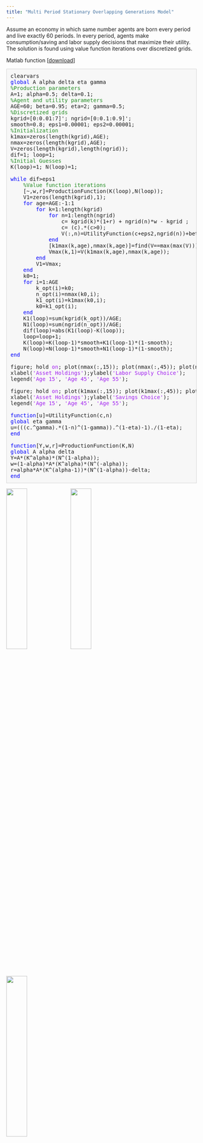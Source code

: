 ```yaml
---
title: "Multi Period Stationary Overlapping Generations Model"
---
```



Assume an economy in which same number agents are born every period and live exactly 60 periods. In every period, agents make consumption/saving and labor supply decisions that maximize their utility. The solution is found using value function iterations over discretized grids.

Matlab function [[download](olg/olg_kn_60.m)]

<pre class="codeinput">clearvars
<span class="keyword">global</span> A alpha delta eta gamma
<span class="comment">%Production parameters</span>
A=1; alpha=0.5; delta=0.1;
<span class="comment">%Agent and utility parameters</span>
AGE=60; beta=0.95; eta=2; gamma=0.5;
<span class="comment">%Discretized grids</span>
kgrid=[0:0.01:7]'; ngrid=[0:0.1:0.9]';
smooth=0.8; eps1=0.00001; eps2=0.00001;
<span class="comment">%Initialization</span>
k1max=zeros(length(kgrid),AGE);
nmax=zeros(length(kgrid),AGE);
V=zeros(length(kgrid),length(ngrid));
dif=1; loop=1;
<span class="comment">%Initial Guesses</span>
K(loop)=1; N(loop)=1;

<span class="keyword">while</span> dif&gt;eps1
    <span class="comment">%Value function iterations</span>
    [~,w,r]=ProductionFunction(K(loop),N(loop));
    V1=zeros(length(kgrid),1);
    <span class="keyword">for</span> age=AGE:-1:1
        <span class="keyword">for</span> k=1:length(kgrid)
            <span class="keyword">for</span> n=1:length(ngrid)
                c= kgrid(k)*(1+r) + ngrid(n)*w - kgrid ;
                c= (c).*(c&gt;0);
                V(:,n)=UtilityFunction(c+eps2,ngrid(n))+beta*V1;
            <span class="keyword">end</span>
            [k1max(k,age),nmax(k,age)]=find(V==max(max(V)));
            Vmax(k,1)=V(k1max(k,age),nmax(k,age));
        <span class="keyword">end</span>
        V1=Vmax;
    <span class="keyword">end</span>
    k0=1;
    <span class="keyword">for</span> i=1:AGE
        k_opt(i)=k0;
        n_opt(i)=nmax(k0,i);
        k1_opt(i)=k1max(k0,i);
        k0=k1_opt(i);
    <span class="keyword">end</span>
    K1(loop)=sum(kgrid(k_opt))/AGE;
    N1(loop)=sum(ngrid(n_opt))/AGE;
    dif(loop)=abs(K1(loop)-K(loop));
    loop=loop+1;
    K(loop)=K(loop-1)*smooth+K1(loop-1)*(1-smooth);
    N(loop)=N(loop-1)*smooth+N1(loop-1)*(1-smooth);
<span class="keyword">end</span>

figure; hold <span class="string">on</span>; plot(nmax(:,15)); plot(nmax(:,45)); plot(nmax(:,55));
xlabel(<span class="string">'Asset Holdings'</span>);ylabel(<span class="string">'Labor Supply Choice'</span>);
legend(<span class="string">'Age 15'</span>, <span class="string">'Age 45'</span>, <span class="string">'Age 55'</span>);

figure; hold <span class="string">on</span>; plot(k1max(:,15)); plot(k1max(:,45)); plot(k1max(:,55));
xlabel(<span class="string">'Asset Holdings'</span>);ylabel(<span class="string">'Savings Choice'</span>);
legend(<span class="string">'Age 15'</span>, <span class="string">'Age 45'</span>, <span class="string">'Age 55'</span>);

<span class="keyword">function</span>[u]=UtilityFunction(c,n)
<span class="keyword">global</span> eta gamma
u=(((c.^gamma).*(1-n)^(1-gamma)).^(1-eta)-1)./(1-eta);
<span class="keyword">end</span>

<span class="keyword">function</span>[Y,w,r]=ProductionFunction(K,N)
<span class="keyword">global</span> A alpha delta
Y=A*(K^alpha)*(N^(1-alpha));
w=(1-alpha)*A*(K^alpha)*(N^(-alpha));
r=alpha*A*(K^(alpha-1))*(N^(1-alpha))-delta;
<span class="keyword">end</span>
</pre>

![](olg/html/olg_kn_60_01.png){width=33%}
![](olg/html/olg_kn_60_02.png){width=33%}
![](olg/html/converge1.png){width=33%}

<!-- R function [[download]()]
```r

```

Python function [[download](gss_bivariate.Py)]
```python

```
-->


<style type="text/css">
pre.codeinput { padding:10px; border:1px solid #d3d3d3; background:#f7f7f7; }
pre.codeoutput { padding:10px 11px; margin:0px 0px 20px; color:#4c4c4c; }
pre.error { color:red; }
@media print { pre.codeinput, pre.codeoutput { word-wrap:break-word; width:100%; } }
span.keyword { color:#0000FF }
span.comment { color:#228B22 }
span.string { color:#A020F0 }
span.untermstring { color:#B20000 }
span.syscmd { color:#B28C00 }
</style>